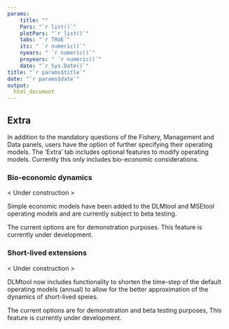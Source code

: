 ```yaml
---
params: 
    title: ""
    Pars: "`r list()`"
    plotPars: "`r list()`"
    tabs: "`r TRUE`"
    its: " `r numeric()`"
    nyears: " `r numeric()`"
    proyears: " `r numeric()`"
    date: "`r Sys.Date()`"
title: "`r params$title`"
date: "`r params$date`"
output:
  html_document
---
```



## Extra  

In addition to the mandatory questions of the Fishery, Management and Data panels, users have the option of further specifying their operating models. The 'Extra' tab includes optional features to modify operating models. Currently this only includes bio-economic considerations. 

### Bio-economic dynamics

< Under construction >

Simple economic models have been added to the DLMtool and MSEtool operating models and are currently subject to beta testing. 

The current options are for demonstration purposes. This feature is currently under development. 

### Short-lived extensions

< Under construction >

DLMtool now includes functionality to shorten the time-step of the default operating models (annual) to allow for the better approximation of the dynamics of short-lived speies. 

The current options are for demonstration and beta testing purposes, This feature is currently under development. 
